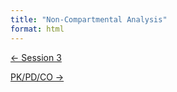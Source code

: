```yaml
---
title: "Non-Compartmental Analysis"
format: html
---
```


::::: {.d-flex .justify-content-between .border-top .pt-4 .mt-4}
<div>

[← Session 3](../../index.qmd){.btn .btn-outline-primary}

</div>

<div>

[PK/PD/CO →](../pkpdco/index.qmd){.btn .btn-outline-primary}

</div>
:::::
